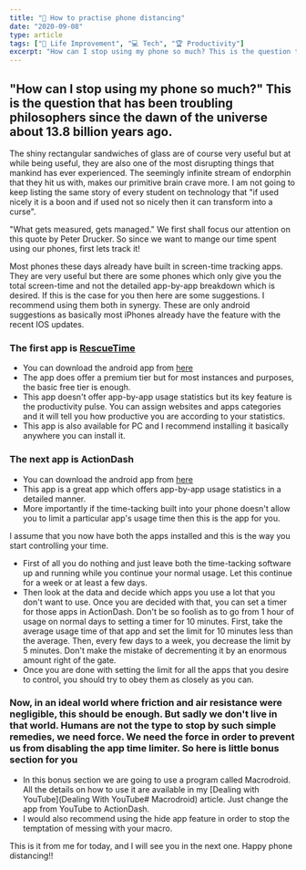 ```yaml
---
title: "📵 How to practise phone distancing"
date: "2020-09-08"
type: article
tags: ["🧬 Life Improvement", "💻 Tech", "🏆 Productivity"]
excerpt: "How can I stop using my phone so much? This is the question that has been plaguing philosophers since the dawn of the universe about 13.8 billion years ago..."
---
```


## "How can I stop using my phone so much?" This is the question that has been troubling philosophers since the dawn of the universe about 13.8 billion years ago.

The shiny rectangular sandwiches of glass are of course very useful but at while being useful, they are also one of the most disrupting things that mankind has ever experienced. The seemingly infinite stream of endorphin that they hit us with, makes our primitive brain crave more. I am not going to keep listing the same story of every student on technology that "if used nicely it is a boon and if used not so nicely then it can transform into a curse".

"What gets measured, gets managed." We first shall focus our attention on this quote by Peter Drucker. So since we want to mange our time spent using our phones, first lets track it!

Most phones these days already have built in screen-time tracking apps. They are very useful but there are some phones which only give you the total screen-time and not the detailed app-by-app breakdown which is desired. If this is the case for you then here are some suggestions. I recommend using them both in synergy. These are only android suggestions as basically most iPhones already have the feature with the recent IOS updates.

### The first app is [RescueTime](https://www.rescuetime.com/)

- You can download the android app from [here](https://play.google.com/store/apps/details?id=com.rescuetime.android)
- The app does offer a premium tier but for most instances and purposes, the basic free tier is enough.
- This app doesn't offer app-by-app usage statistics but its key feature is the productivity pulse. You can assign websites and apps categories and it will tell you how productive you are according to your statistics.
- This app is also available for PC and I recommend installing it basically anywhere you can install it.

### The next app is ActionDash

- You can download the android app from [here](https://play.google.com/store/apps/details?id=com.actiondash.playstore)
- This app is a great app which offers app-by-app usage statistics in a detailed manner.
- More importantly if the time-tacking built into your phone doesn't allow you to limit a particular app's usage time then this is the app for you.

I assume that you now have both the apps installed and this is the way you start controlling your time.

- First of all you do nothing and just leave both the time-tacking software up and running while you continue your normal usage. Let this continue for a week or at least a few days.
- Then look at the data and decide which apps you use a lot that you don't want to use. Once you are decided with that, you can set a timer for those apps in ActionDash. Don't be so foolish as to go from 1 hour of usage on normal days to setting a timer for 10 minutes. First, take the average usage time of that app and set the limit for 10 minutes less than the average. Then, every few days to a week, you decrease the limit by 5 minutes. Don't make the mistake of decrementing it by an enormous amount right of the gate.
- Once you are done with setting the limit for all the apps that you desire to control, you should try to obey them as closely as you can.

### Now, in an ideal world where friction and air resistance were negligible, this should be enough. But sadly we don't live in that world. Humans are not the type to stop by such simple remedies, we need force. We need the force in order to prevent us from disabling the app time limiter. So here is little bonus section for you

- In this bonus section we are going to use a program called Macrodroid. All the details on how to use it are available in my [Dealing with YouTube](Dealing With YouTube# Macrodroid) article. Just change the app from YouTube to ActionDash.
- I would also recommend using the hide app feature in order to stop the temptation of messing with your macro.

This is it from me for today, and I will see you in the next one. Happy phone distancing!!
